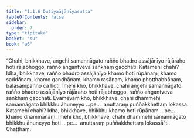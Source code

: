 ```yaml
---
title: "1.1.6 Dutiyaājānīyasutta"
tableOfContents: false
sidebar:
  order: 7
type: "tipitaka"
basket: "su"
book: "a6"
---
```



<DynamicBreadcrumb />

<Division number="6" book="a6">

<Paragraph number="22" book="a6">
“Chahi, bhikkhave, aṅgehi samannāgato rañño bhadro assājānīyo rājāraho hoti rājabhoggo, rañño aṅgantveva saṅkhaṃ gacchati. Katamehi chahi? Idha, bhikkhave, rañño bhadro assājānīyo khamo hoti rūpānaṃ, khamo saddānaṃ, khamo gandhānaṃ, khamo rasānaṃ, khamo phoṭṭhabbānaṃ, balasampanno ca hoti. Imehi kho, bhikkhave, chahi aṅgehi samannāgato rañño bhadro assājānīyo rājāraho hoti rājabhoggo, rañño aṅgantveva saṅkhaṃ gacchati.
</Paragraph>

<Paragraph number="23" book="a6">
Evamevaṃ kho, bhikkhave, chahi dhammehi samannāgato bhikkhu āhuneyyo …pe…  anuttaraṃ puññakkhettaṃ lokassa. Katamehi chahi? Idha, bhikkhave, bhikkhu khamo hoti rūpānaṃ …pe…  khamo dhammānaṃ. Imehi kho, bhikkhave, chahi dhammehi samannāgato bhikkhu āhuneyyo hoti …pe…  anuttaraṃ puññakkhettaṃ lokassā”ti.

</Paragraph>
</Division>

<Paragraph number="24" type="center" book="a6">
Chaṭṭhaṃ.
</Paragraph>